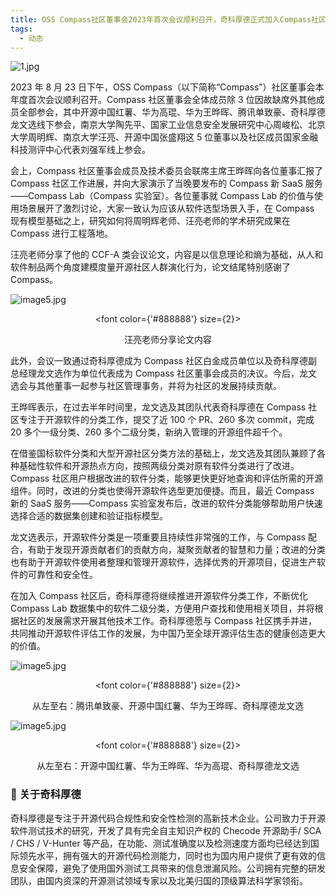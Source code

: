 ```yaml
---
title: OSS Compass社区董事会2023年首次会议顺利召开，奇科厚德正式加入Compass社区
tags:
  - 动态
---
```


![1.jpg](media/report.png)

<!--truncate-->

2023 年 8 月 23 日下午，OSS Compass（以下简称“Compass”）社区董事会本年度首次会议顺利召开。Compass 社区董事会全体成员除 3 位因故缺席外其他成员全部参会，其中开源中国红薯、华为高琨、华为王晔晖、腾讯单致豪、奇科厚德龙文选线下参会，南京大学陶先平、国家工业信息安全发展研究中心周峻松、北京大学周明辉、南京大学汪亮、开源中国张盛翔这 5 位董事以及社区成员国家金融科技测评中心代表刘强军线上参会。

会上，Compass 社区董事会成员及技术委员会联席主席王晔晖向各位董事汇报了 Compass 社区工作进展，并向大家演示了当晚要发布的 Compass 新 SaaS 服务——Compass Lab（Compass 实验室）。各位董事就 Compass Lab 的价值与使用场景展开了激烈讨论，大家一致认为应该从软件选型场景入手，在 Compass 现有模型基础之上，研究如何将周明辉老师、汪亮老师的学术研究成果在 Compass 进行工程落地。

汪亮老师分享了他的 CCF-A 类会议论文，内容是以信息理论和熵为基础，从人和软件制品两个角度建模度量开源社区人群演化行为，论文结尾特别感谢了 Compass。

![image5.jpg](media/1.png)

<center>

  <font color={'#888888'} size={2}>

汪亮老师分享论文内容

  </font>

</center>

此外，会议一致通过奇科厚德成为 Compass 社区白金成员单位以及奇科厚德副总经理龙文选作为单位代表成为 Compass 社区董事会成员的决议。今后，龙文选会与其他董事一起参与社区管理事务，并将为社区的发展持续贡献。

王晔晖表示，在过去半年时间里，龙文选及其团队代表奇科厚德在 Compass 社区专注于开源软件的分类工作，提交了近 100 个 PR、260 多次 commit，完成 20 多个一级分类、260 多个二级分类，新纳入管理的开源组件超千个。

在借鉴国标软件分类和大型开源社区分类方法的基础上，龙文选及其团队兼顾了各种基础性软件和开源热点方向，按照两级分类对原有软件分类进行了改进。Compass 社区用户根据改进的软件分类，能够更快更好地查询和评估所需的开源组件。同时，改进的分类也使得开源软件选型更加便捷。而且，最近 Compass 新的 SaaS 服务——Compass 实验室发布后，改进的软件分类能够帮助用户快速选择合适的数据集创建和验证指标模型。

龙文选表示，开源软件分类是一项重要且持续性非常强的工作，与 Compass 配合，有助于发现开源贡献者们的贡献方向，凝聚贡献者的智慧和力量；改进的分类也有助于开源软件使用者整理和管理开源软件，选择优秀的开源项目，促进生产软件的可靠性和安全性。

在加入 Compass 社区后，奇科厚德将继续推进开源软件分类工作，不断优化 Compass Lab 数据集中的软件二级分类，方便用户查找和使用相关项目，并将根据社区的发展需求开展其他技术工作。奇科厚德愿与 Compass 社区携手并进，共同推动开源软件评估工作的发展，为中国乃至全球开源评估生态的健康创造更大的价值。

![image5.jpg](media/2.png)

<center>

  <font color={'#888888'} size={2}>

从左至右：腾讯单致豪、开源中国红薯、华为王晔晖、奇科厚德龙文选

  </font>

</center>

![image5.jpg](media/3.png)

<center>

  <font color={'#888888'} size={2}>

从左至右：开源中国红薯、华为王晔晖、华为高琨、奇科厚德龙文选

  </font>

</center>

### 🌟 关于奇科厚德

奇科厚德是专注于开源代码合规性和安全性检测的高新技术企业。公司致力于开源软件测试技术的研究，开发了具有完全自主知识产权的 Checode 开源助手/ SCA / CHS / V-Hunter 等产品，在功能、测试准确度以及检测速度方面均已经达到国际领先水平，拥有强大的开源代码检测能力，同时也为国内用户提供了更有效的信息安全保障，避免了使用国外测试工具带来的信息泄漏风险。公司拥有完整的研发团队，由国内资深的开源测试领域专家以及北美归国的顶级算法科学家领衔。
